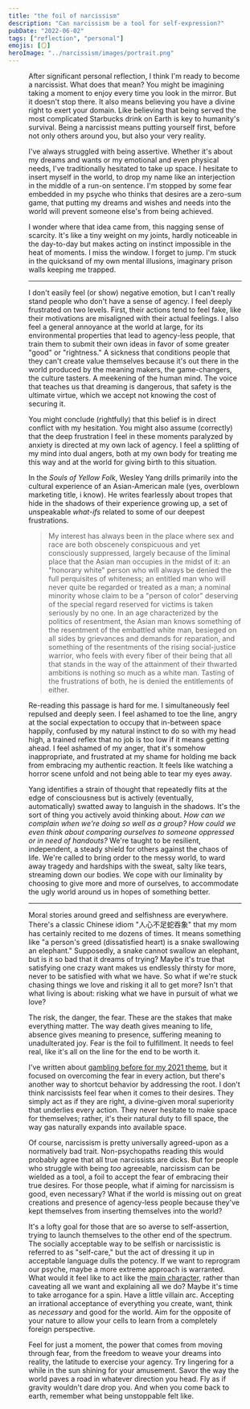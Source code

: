 ```yaml
---
title: "the foil of narcissism"
description: "Can narcissism be a tool for self-expression?"
pubDate: "2022-06-02"
tags: ["reflection", "personal"]
emojis: [🪞]
heroImage: "../narcissism/images/portrait.png"
---
```



<Figure
  src={portrait}
  caption="still of a mirror shot from *A Portrait of a Lady on Fire*"
/>

After significant personal reflection, I think I'm ready to become a narcissist. What does that mean? You might be imagining taking a moment to enjoy every time you look in the mirror. But it doesn't stop there. It also means believing you have a divine right to exert your domain. Like believing that being served the most complicated Starbucks drink on Earth is key to humanity's survival. Being a narcissist means putting yourself first, before not only others around you, but also your very reality.

I've always struggled with being assertive. Whether it's about my dreams and wants or my emotional and even physical needs, I've traditionally hesitated to take up space. I hesitate to insert myself in the world, to drop my name like an interjection in the middle of a run-on sentence. I'm stopped by some fear embedded in my psyche who thinks that desires are a zero-sum game, that putting my dreams and wishes and needs into the world will prevent someone else's from being achieved.

I wonder where that idea came from, this nagging sense of scarcity. It's like a tiny weight on my joints, hardly noticeable in the day-to-day but makes acting on instinct impossible in the heat of moments. I miss the window. I forget to jump. I'm stuck in the quicksand of my own mental illusions, imaginary prison walls keeping me trapped.

---

I don't easily feel (or show) negative emotion, but I can't really stand people who don't have a sense of agency. I feel deeply frustrated on two levels. First, their actions tend to feel fake, like their motivations are misaligned with their actual feelings. I also feel a general annoyance at the world at large, for its environmental properties that lead to agency-less people, that train them to submit their own ideas in favor of some greater "good" or "rightness." A sickness that conditions people that they can't create value themselves because it's out there in the world produced by the meaning makers, the game-changers, the culture tasters. A meekening of the human mind. The voice that teaches us that dreaming is dangerous, that safety is the ultimate virtue, which we accept not knowing the cost of securing it.

You might conclude (rightfully) that this belief is in direct conflict with my hesitation. You might also assume (correctly) that the deep frustration I feel in these moments paralyzed by anxiety is directed at my own lack of agency. I feel a splitting of my mind into dual angers, both at my own body for treating me this way and at the world for giving birth to this situation.

In the _Souls of Yellow Folk_, Wesley Yang drills primarily into the cultural experience of an Asian-American male (yes, overblown marketing title, i know). He writes fearlessly about tropes that hide in the shadows of their experience growing up, a set of unspeakable _what-ifs_ related to some of our deepest frustrations.

> My interest has always been in the place where sex and race are both obscenely conspicuous and yet consciously suppressed, largely because of the liminal place that the Asian man occupies in the midst of it: an "honorary white" person who will always be denied the full perquisites of whiteness; an entitled man who will never quite be regarded or treated as a man; a nominal minority whose claim to be a "person of color" deserving of the special regard reserved for victims is taken seriously by no one. In an age characterized by the politics of resentment, the Asian man knows something of the resentment of the embattled white man, besieged on all sides by grievances and demands for reparation, and something of the resentments of the rising social-justice warrior, who feels with every fiber of their being that all that stands in the way of the attainment of their thwarted ambitions is nothing so much as a white man. Tasting of the frustrations of both, he is denied the entitlements of either.

Re-reading this passage is hard for me. I simultaneously feel repulsed and deeply seen. I feel ashamed to toe the line, angry at the social expectation to occupy that in-between space happily, confused by my natural instinct to do so with my head high, a trained reflex that no job is too low if it means getting ahead. I feel ashamed of my anger, that it's somehow inappropriate, and frustrated at my shame for holding me back from embracing my authentic reaction. It feels like watching a horror scene unfold and not being able to tear my eyes away.

Yang identifies a strain of thought that repeatedly flits at the edge of consciousness but is actively (eventually, automatically) swatted away to languish in the shadows. It's the sort of thing you actively avoid thinking about. _How can we complain when we're doing so well as a group? How could we even think about comparing ourselves to someone oppressed or in need of handouts?_ We're taught to be resilient, independent, a steady shield for others against the chaos of life. We're called to bring order to the messy world, to ward away tragedy and hardships with the sweat, salty like tears, streaming down our bodies. We cope with our liminality by choosing to give more and more of ourselves, to accommodate the ugly world around us in hopes of something better.

---

Moral stories around greed and selfishness are everywhere. There's a classic Chinese idiom "人心不足蛇吞象" that my mom has certainly recited to me dozens of times. It means something like "a person's greed (dissatisfied heart) is a snake swallowing an elephant." Supposedly, a snake cannot swallow an elephant, but is it so bad that it dreams of trying? Maybe it's true that satisfying one crazy want makes us endlessly thirsty for more, never to be satisfied with what we have. So what if we're stuck chasing things we love and risking it all to get more? Isn't that what living is about: risking what we have in pursuit of what we love?

The risk, the danger, the fear. These are the stakes that make everything matter. The way death gives meaning to life, absence gives meaning to presence, suffering meaning to unadulterated joy. Fear is the foil to fulfillment. It needs to feel real, like it's all on the line for the end to be worth it.

I've written about [gambling before for my 2021 theme](https://www.spencerchang.me/posts/gambling/), but it focused on overcoming the fear in every action, but there's another way to shortcut behavior by addressing the root. I don't think narcissists feel fear when it comes to their desires. They simply act as if they are right, a divine-given moral superiority that underlies every action. They never hesitate to make space for themselves; rather, it's their natural duty to fill space, the way gas naturally expands into available space.

Of course, narcissism is pretty universally agreed-upon as a normatively bad trait. Non-psychopaths reading this would probably agree that all true narcissists are dicks. But for people who struggle with being _too_ agreeable, narcissism can be wielded as a tool, a foil to accept the fear of embracing their true desires. For those people, what if aiming for narcissism is good, even necessary? What if the world is missing out on great creations and presence of agency-less people because they've kept themselves from inserting themselves into the world?

It's a lofty goal for those that are so averse to self-assertion, trying to launch themselves to the other end of the spectrum. The socially acceptable way to be selfish or narcissistic is referred to as "self-care," but the act of dressing it up in acceptable language dulls the potency. If we want to reprogram our psyche, maybe a more extreme approach is warranted. What would it feel like to act like the [main character](https://www.newyorker.com/culture/infinite-scroll/we-all-have-main-character-energy-now), rather than caveating all we want and explaining all we do? Maybe it's time to take arrogance for a spin. Have a little villain arc. Accepting an irrational acceptance of everything you create, want, think as _necessary_ and good for the world. Aim for the opposite of your nature to allow your cells to learn from a completely foreign perspective.

Feel for just a moment, the power that comes from moving through fear, from the freedom to weave your dreams into reality, the latitude to exercise your agency. Try lingering for a while in the sun shining for your amusement. Savor the way the world paves a road in whatever direction you head. Fly as if gravity wouldn't dare drop you. And when you come back to earth, remember what being unstoppable felt like.
